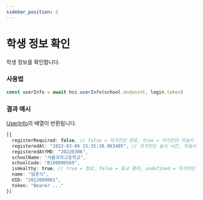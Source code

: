 ```yaml
---
sidebar_position: 3
---
```


# 학생 정보 확인

학생 정보를 확인합니다.

### 사용법

```ts
const userInfo = await hcs.userInfo(school.endpoint, login.token)
```

### 결과 예시

[UserInfo](/docs/api/UserInfo)의 배열이 반환됩니다.

```ts
[{
  registerRequired: false, // false = 자가진단 완료, true = 자가진단 미실시
  registeredAt: "2022-03-06 15:35:38.963405", // 자가진단 실시 시간, 미실시 시 undefined
  registeredAtYMD: "20220306",
  schoolName: "서울과학고등학교",
  schoolCode: "B100000569",
  isHealthy: true, // true = 정상, false = 등교 중지, undefined = 자가진단 미실시
  name: "엄준식",
  UID: "2022000001",
  token: "Bearer ..."
}]
```
